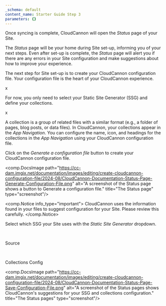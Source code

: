 ```yaml
---
_schema: default
content_name: Starter Guide Step 3
parameters: {}
---
```

Once syncing is complete, CloudCannon will open the *Status* page of your Site.

The *Status* page will be your home during Site set-up, informing you of your next steps. Even after set-up is complete, the *Status* page will alert you if there are any errors in your Site configuration and make suggestions about how to improve your experience.

The next step for Site set-up is to create your CloudCannon configuration file. Your configuration file is the heart of your CloudCannon experience.

x

For now, you only need to select your Static Site Generator (SSG) and define your collections.

x

A collection is a group of related files with a similar format (e.g., a folder of pages, blog posts, or data files). In CloudCannon, your collections appear in the *App Navigation*. You can configure the name, icon, and headings for the collections in the *App Navigation* using your CloudCannon configuration file.

Click on the *Generate a configuration file* button to create your CloudCannon configuration file.

<comp.DocsImage path="https://cc-dam.imgix.net/documentation/images/editing/create-cloudcannon-configuration-file/2024-08/CloudCannon-Documentation-Status-Page-Generate-Configuration-File.png" alt="A screenshot of the Status page shows a button to Generate a configuration file." title="The Status page" type="screenshot"/>

<comp.Notice info_type="important">
  CloudCannon uses the information found in your files to suggest configuration for your Site. Please review this carefully.
</comp.Notice>

Select which SSG your Site uses with the *Static Site Generator* dropdown.

&nbsp;

Source

&nbsp;

Collections Config

<comp.DocsImage path="https://cc-dam.imgix.net/documentation/images/editing/create-cloudcannon-configuration-file/2024-08/CloudCannon-Documentation-Status-Page-Save-Configuration-File.png" alt="A screenshot of the Status pages shows CloudCannon's suggestions for your SSG and collections configuration." title="The Status pages" type="screenshot"/>

&nbsp;